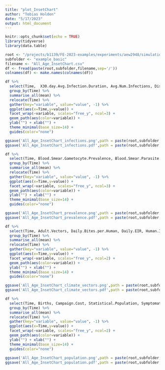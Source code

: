 ```yaml
---
title: "plot_InsetChart"
author: "Tobias Holden"
date: "5/17/2023"
output: html_document
---
```


```r
knitr::opts_chunk$set(echo = TRUE)
library(tidyverse)
library(data.table)
```

```r
root <- "/projects/b1139/FE-2023-examples/experiments/aew2948/simulation_outputs"
subfolder <- "example_basic"
filename <- "All_Age_InsetChart.csv"
df <- fread(paste(root,subfolder,filename,sep='/'))
colnames(df) <- make.names(colnames(df))

df %>%
  select(Time,  X30.day.Avg.Infection.Duration, Avg.Num.Infections, Disease.Deaths, Infected, New.Clinical.Cases, New.Infections, New.Severe.Cases, Newly.Symptomatic, Variant.Fraction.PfEMP1.Major)%>%
  group_by(Time) %>%
  summarise_all(mean) %>%
  relocate(Time) %>%
  gather(key="variable", value="value", -1) %>%
  ggplot(aes(x=Time,y=value)) +
  facet_wrap(~variable, scales="free_y", ncol=3) +
  geom_path(aes(color=variable)) +
  ylab("") + xlab("") +
  theme_minimal(base_size=14) +
  guides(color="none")

ggsave('All_Age_InsetChart_infections.png',path = paste(root,subfolder,sep='/'), width = 10)
ggsave('All_Age_InsetChart_infections.pdf',path = paste(root,subfolder,sep='/'), width = 10)

df %>%
  select(Time, Blood.Smear.Gametocyte.Prevalence, Blood.Smear.Parasite.Prevalence, Fever.Prevalence, Log.Prevalence, Mean.Parasitemia, PCR.Gametocyte.Prevalence, PCR.Parasite.Prevalence, PfHRP2.Prevalence, True.Prevalence)%>%
  group_by(Time) %>%
  summarise_all(mean) %>%
  relocate(Time) %>%
  gather(key="variable", value="value", -1) %>%
  ggplot(aes(x=Time,y=value)) +
  facet_wrap(~variable, scales="free_y", ncol=3) +
  geom_path(aes(color=variable)) +
  ylab("") + xlab("") +
  theme_minimal(base_size=14) +
  guides(color="none")

ggsave('All_Age_InsetChart_prevalence.png',path = paste(root,subfolder,sep='/'), width = 11)
ggsave('All_Age_InsetChart_prevalence.pdf',path = paste(root,subfolder,sep='/'), width = 11)

df %>%
  select(Time, Adult.Vectors, Daily.Bites.per.Human, Daily.EIR, Human.Infectious.Reservoir, Infectious.Vectors, Air.Temperature, Rainfall, Relative.Humidity) %>%
  group_by(Time) %>%
  summarise_all(mean) %>%
  relocate(Time) %>%
  gather(key="variable", value="value", -1) %>%
  ggplot(aes(x=Time,y=value)) +
  facet_wrap(~variable, scales="free_y", ncol=2) +
  geom_path(aes(color=variable)) +
  ylab("") + xlab("") +
  theme_minimal(base_size=14) +
  guides(color="none")

ggsave('All_Age_InsetChart_climate_vectors.png',path = paste(root,subfolder,sep='/'), height = 9)
ggsave('All_Age_InsetChart_climate_vectors.pdf',path = paste(root,subfolder,sep='/'), height = 9)

df %>%
  select(Time, Births, Campaign.Cost, Statistical.Population, Symptomatic.Population) %>%
  group_by(Time) %>%
  summarise_all(mean) %>%
  relocate(Time) %>%
  gather(key="variable", value="value", -1) %>%
  ggplot(aes(x=Time,y=value)) +
  facet_wrap(~variable, scales="free_y", ncol=2) +
  geom_path(aes(color=variable)) +
  ylab("") + xlab("") +
  theme_minimal(base_size=14) +
  guides(color="none")
  
ggsave('All_Age_InsetChart_population.png',path = paste(root,subfolder,sep='/'), width = 5, height = 4)
ggsave('All_Age_InsetChart_population.pdf',path = paste(root,subfolder,sep='/'), width = 5, height = 4)

```